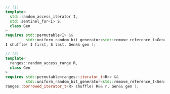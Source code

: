 ```cpp
// (1)
template<
  std::random_access_iterator I,
  std::sentinel_for<I> S,
  class Gen
>
requires std::permutable<I> &&
         std::uniform_random_bit_generator<std::remove_reference_t<Gen>>
I shuffle( I first, S last, Gen&& gen );

// (2)
template<
  ranges::random_access_range R,
  class Gen
>
requires std::permutable<ranges::iterator_t<R>> &&
         std::uniform_random_bit_generator<std::remove_reference_t<Gen>>
ranges::borrowed_iterator_t<R> shuffle( R&& r, Gen&& gen );
```
